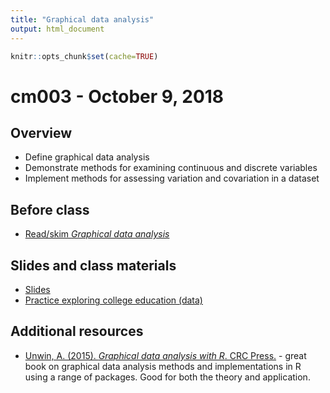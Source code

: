```yaml
---
title: "Graphical data analysis"
output: html_document
---
```


```r
knitr::opts_chunk$set(cache=TRUE)
```

# cm003 - October 9, 2018

## Overview

* Define graphical data analysis
* Demonstrate methods for examining continuous and discrete variables
* Implement methods for assessing variation and covariation in a dataset

## Before class

* [Read/skim *Graphical data analysis*](gda.html)

## Slides and class materials

* [Slides](extras/cm003_slides.html)
* [Practice exploring college education (data)](https://cfss.uchicago.edu/eda_college.html)

## Additional resources

* [Unwin, A. (2015). *Graphical data analysis with R*. CRC Press.](https://catalog.lib.uchicago.edu/vufind/Record/11609643) - great book on graphical data analysis methods and implementations in R using a range of packages. Good for both the theory and application.
